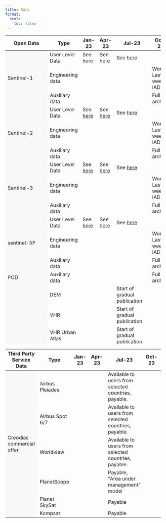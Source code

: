 ```yaml
---
title: Data
format:
  html:
    toc: false
---
```


```{=html}

<table class="table-roadmap" style="height:1000px;">
    <thead>
        <tr>
            <th>Open Data</th>
            <th>Type</th>
            <th>Jan-23</th>
            <th>Apr-23</th>
            <th>Jul-23</th>
            <th>Oct-23</th>
            <th>Nov-23</th>
        </tr>
    </thead>
    <tbody>
        <tr id="sentinel1" class="header">
            <td rowspan="3" bgcolor="#f7f8fa">Sentinel-1</td>
            <td>User Level Data</td>
            <td>See <a href="./Data/Sentinel1.html">here</td>
            <td>See <a href="./Data/Sentinel1.html">here</td>
            <td>See <a href="./Data/Sentinel1.html">here</td>
            <td></td>
            <td></td>
        </tr>
        <tr class="sentinel1">

            <td>Engineering data</td>
            <td></td>
            <td></td>
            <td></td>
            <td>World: Last 2: weeks IAD</td>
            <td></td>
        </tr>
        <tr class="sentinel1">
            <td>Auxiliary data</td>
            <td></td>
            <td></td>
            <td></td>
            <td>Full archive</td>
            <td></td>

        </tr>
        <tr id="sentinel2" class="header">
            <td rowspan="3" bgcolor="#f7f8fa">Sentinel-2</td>
            <td>User Level Data</td>
            <td>See <a href="./Data/Sentinel2.html">here</td>
            <td>See <a href="./Data/Sentinel2.html">here</td>
            <td>See <a href="./Data/Sentinel2.html">here</td>
            <td></td>
            <td></td>
        </tr>
        <tr class="sentinel1">

            <td>Engineering data</td>
            <td></td>
            <td></td>
            <td></td>
            <td>World: Last 2: weeks IAD</td>
            <td></td>
        </tr>
        <tr class="sentinel1">
            <td>Auxiliary data</td>
            <td></td>
            <td></td>
            <td></td>
            <td>Full archive</td>
            <td></td>
        </tr>
        <tr id="sentinel3" class="header">
            <td rowspan="3" bgcolor="#f7f8fa">Sentinel-3</td>
            <td>User Level Data</td>
            <td>See <a href="./Data/Sentinel3.html">here</td>
            <td>See <a href="./Data/Sentinel3.html">here</td>
            <td>See <a href="./Data/Sentinel3.html">here</td>
            <td></td>
            <td></td>
        </tr>
        <tr class="sentinel1">

            <td>Engineering data</td>
            <td></td>
            <td></td>
            <td></td>
            <td>World: Last 2: weeks IAD</td>
            <td></td>
        </tr>
        <tr class="sentinel1">
            <td>Auxiliary data</td>
            <td></td>
            <td></td>
            <td></td>
            <td>Full archive</td>
            <td></td>
        </tr>
        <tr id="sentinel5" class="header">
            <td rowspan="3" bgcolor="#f7f8fa">sentinel-5P</td>
            <td>User Level Data</td>
            <td>See <a href="./Data/Sentinel5P.html">here</td>
            <td>See <a href="./Data/Sentinel5P.html">here</td>
            <td>See <a href="./Data/Sentinel5P.html">here</td>
            <td></td>
            <td></td>
        </tr>
        <tr class="sentinel1">

            <td>Engineering data</td>
            <td></td>
            <td></td>
            <td></td>
            <td>World: Last 2: weeks IAD</td>
            <td></td>
        </tr>
        <tr class="sentinel1">
            <td>Auxiliary data</td>
            <td></td>
            <td></td>
            <td></td>
            <td>Full archive</td>
            <td></td>
        </tr>
        <tr id="seg1" class="header">
            <td rowspan="1" bgcolor="#f7f8fa">POD</td>
            <td>Auxiliary data</td>
            <td></td>
            <td></td>
            <td></td>
            <td>Full archive</td>
            <td></td>
        </tr>
    <tr id="scm" class="header">
        <td rowspan="8" bgcolor="#f7f8fa">Copernicus contributing mission</td>
        <tr class="scm">
            <td>DEM</td>
            <td></td>
            <td></td>
            <td>Start of gradual publication</td>
            <td></td>
            <td>Full CCM coverage</td>
            </tr>
        <tr class="scm">
            <td>VHR</td>
            <td></td>
            <td></td>
            <td>Start of gradual publication</td>
            <td></td>
            <td>Full CCM coverage</td>
            </tr>
        <tr class="scm">
            <td>VHR Urban Atlas</td>
            <td></td>
            <td></td>
            <td>Start of gradual publication</td>
            <td></td>
            <td>Full CCM coverage</td>
            </tr>
        <tr class="scm">
            <td>Optical HR</td>
            <td></td>
            <td></td>
            <td>Start of gradual publication</td>
            <td></td>
            <td>Full CCM coverage</td>
            </tr>
        <tr class="scm">
            <td>Optical HR2</td>
            <td></td>
            <td></td>
            <td>Start of gradual publication</td>
            <td></td>
            <td>Full CCM coverage</td>
            </tr>
        <tr class="scm">
            <td>Optical MR</td>
            <td></td>
            <td></td>
            <td>Start of gradual publication</td>
            <td></td>
            <td>Full CCM coverage</td>
            </tr>
        <tr class="scm">
            <td>SAR</td>
            <td></td>
            <td></td>
            <td>Start of gradual publication</td>
            <td></td>
            <td>Full CCM coverage</td>
            </tr>
        <tr id="cod" class="header">
            <td rowspan="9" bgcolor="#f7f8fa">Complementary open data</td>
            <td>SMOS</td>
            <td></td>
            <td></td>
            <td>MIRAS</td>
            <td></td>
            <td></td>
        </tr>
        <tr class="cod">
            <td>Envisat</td>
            <td></td>
            <td></td>
            <td>MERIS, ASAR</td>
            <td></td>
            <td></td>
        </tr>
        <tr class="cod">
            <td>CAMS</td>
            <td></td>
            <td></td>
            <td>Copernicus Atmosphere Monitoring Service</td>
            <td></td>
            <td></td>
        </tr>
        <tr class="cod">
            <td>CEMS</td>
            <td></td>
            <td></td>
            <td>Copernicus Emergency Management Service</td>
            <td></td>
            <td></td>
        </tr>
        <tr class="cod">
            <td>CLMS</td>
            <td></td>
            <td></td>
            <td>Copernicus Land Monitoring Service</td>
            <td></td>
            <td></td>
        </tr>
        <tr class="cod">
            <td>CMEMS</td>
            <td></td>
            <td></td>
            <td>Copernicus Marine Service</td>
            <td></td>
            <td></td>
        </tr>
        <tr class="cod">
            <td>S2GLC</td>
            <td></td>
            <td></td>
            <td>High resolution Land Cover Map of Europe</td>
            <td></td>
            <td></td>
        </tr>
        <tr class="cod">
            <td>ESA WorldCover</td>
            <td></td>
            <td></td>
            <td>High resolution Land Cover Map of the world for 2020 and 2021, in COG</td>
            <td></td>
            <td></td>
        </tr>

</tbody>
</table>

<table class="table-roadmap table-fixed-header" style="height:1000px;">
    <thead>
    <tr>
        <th>Third Party Service Data</th>
        <th>Type</th>
        <th>Jan-23</th>
        <th>Apr-23</th>
        <th>Jul-23</th>
        <th>Oct-23</th>
        <th>Nov-23</th>
    </tr>
</thead>
    <tbody>
        <tr id="cd" class="header">
            <td rowspan="6" bgcolor="#f7f8fa">Creodias commercial offer</td>
            <td>Airbus Pleiades</td>
            <td></td>
            <td></td>
            <td>Available to users from selected countries, payable. </td>
            <td></td>
            <td></td>
        </tr>
    <tr class="cd">
            <td>Airbus Spot 6/7</td>
            <td></td>
            <td></td>
            <td>Available to users from selected countries, payable.</td>
            <td></td>
            <td></td>
        </tr>
    <tr class="cd">
            <td>Worldview</td>
            <td></td>
            <td></td>
            <td>Available to users from selected countries, payable.</td>
            <td></td>
            <td></td>
        </tr>
    <tr class="cd">
            <td>PlanetScope</td>
            <td></td>
            <td></td>
            <td>Payable, "Area under management" model</td>
            <td></td>
            <td></td>
        </tr>
    <tr class="cd">
            <td>Planet SkySat</td>
            <td></td>
            <td></td>
            <td>Payable</td>
            <td></td>
            <td></td>
        </tr>
    <tr class="cd">
            <td>Kompsat&nbsp;</td>
            <td></td>
            <td></td>
            <td>Payable</td>
            <td></td>
            <td></td>
        </tr>
    </tbody>
</table>



```
